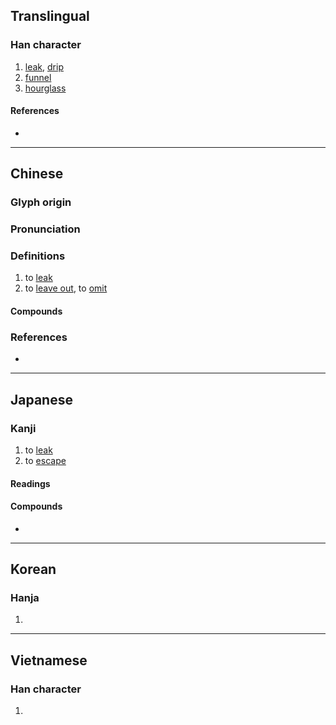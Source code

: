 {{character info/new}}
==Translingual==

===Han character===
{{Han char|rn=85|rad=水|as=11|sn=14|four=37127|canj=ESMB|ids=⿰氵⿸尸雨}}

# [[leak]], [[drip]]
# [[funnel]]
# [[hourglass]]

====References====
* {{Han ref|kx=0645.130|dkj=18120|dj=1054.060|hdz=31731.110|uh=6F0F|ud=28431|bh=BA7C|bd=47740}}

----

==Chinese==
{{zh-forms}}

===Glyph origin===
{{Han etym}}

===Pronunciation===
{{zh-pron
|m=lòu
|m-s=
|c=lau6
|c-t=
|g=
|h=pfs=leu
|j=
|md=
|mn=lāu/qz:liō/tw,xm,zz:lō͘
|mn_note=lāu - vernacular; liō/lō͘ - literary
|mn-t=
|w=
|x=
|mc=y
|oc=y
|cat=v,n
}}

===Definitions===
{{zh-hanzi}}

# to [[leak]]
# to [[leave out]], to [[omit]]

====Compounds====
{{zh-der|上漏下溼|不愧屋漏|偷漏|出漏子|刻漏|功在漏刻|壺漏|夜漏|夜漏將傳|宮漏|小紕漏|屁漏|屋漏|崩漏|待漏|抖漏|挂一漏百|挂一漏萬|捅漏子|掛一漏萬|掛漏|撿漏|敗漏|春光漏泄|更漏|更長漏永|有漏|檢漏|水漏|江心補漏|沙漏|河漏|泄漏|法律漏洞|洩漏|洩漏天機|洩漏風聲|滲漏|滴水不漏|滴水漏斗|漏了眼|漏光|漏兜|漏列|漏刻|漏刻之間|漏勺|漏壺|漏夜|漏天|漏天兒|漏失|漏子|漏孔|漏巵|漏掉|漏斗|漏斗器|漏斗管|漏星堂|漏春和尚|漏氣|漏水|漏泄|漏泄天機|漏洞|漏洞百出|漏洩|漏洩春光|漏滴|漏澤園|漏瘡|漏瘡痘|漏盆|漏盡|漏盡更闌|漏稅|漏窗|漏管|漏箭|漏粉|漏精|漏網|漏網之魚|漏網游魚|漏網魚|漏聲|漏胎|漏脫|漏脯充饑|漏落|漏虀搭菜|漏蹄|漏逗|漏雨|漏電|漏露|漏面賊|漏風|漏風掌|漏風聲|漏鼓|無漏|玉漏|疏漏|疏而不漏|痔漏|百無一漏|皮漏|盛水不漏|短漏|窮閻漏屋|箭漏|紕漏|網漏吞舟|缺漏|罅漏|肛漏|脫漏|蓮花漏|藏頭漏影|補苴罅漏|裨補闕漏|賺漏|走漏|走漏天機|走漏消息|走漏風聲|軌漏|轉漏|逃漏|逃漏稅|透漏|遺漏|釵腳漏痕|銅壺滴漏|錮漏|錯漏|鐘漏|鐘鳴漏盡|長漏|鹽漏|點水不漏}}

===References===
* {{thcwd|10637}}

{{zh-cat|Elementary}}

----

==Japanese==

===Kanji===
{{ja-kanji|rs=水11}}

# to [[leak]]
# to [[escape]]

====Readings====
{{ja-readings
|goon=る
|kanon=ろう
|kun=も-る, も-れる, も-らす
}}

====Compounds====
* {{ja-r|砂漏|さろう|[[hourglass]]}}

----

==Korean==

===Hanja===
{{ko-hanja|hangeul=[[루]]>[[누]]|eumhun=|rv=ru>nu|mr=ru>nu|y=lwu>nwu}}

# {{defn|lang=ko|sort=水11}}

----

==Vietnamese==

===Han character===
{{vi-hantu|[[lậu]], [[lâu]], [[làu]], [[lạu]]|rs=水11}}

# {{defn|lang=vi|sort=水11}}